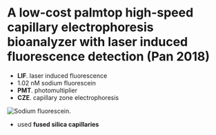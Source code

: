 # A low-cost palmtop high-speed capillary electrophoresis bioanalyzer with laser induced fluorescence detection (Pan 2018)

- **LIF**. laser induced fluorescence
- 1.02 nM sodium fluorescein
- **PMT**. photomultiplier
- **CZE**. capillary zone electrophoresis

![Sodium fluorescein.](./nafl.png)

- used **fused silica capillaries**